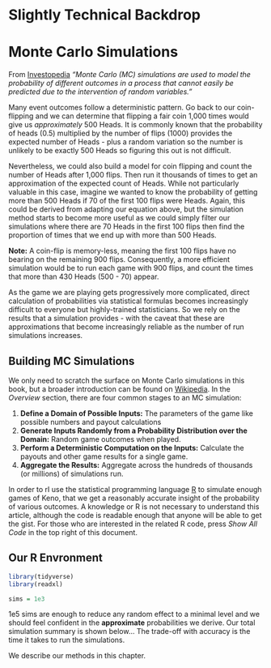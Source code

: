 # Slightly Technical Backdrop {-}

# Monte Carlo Simulations

From [Investopedia](https://www.investopedia.com/terms/m/montecarlosimulation.asp) *"Monte Carlo (MC) simulations are used to model the probability of different outcomes in a process that cannot easily be predicted due to the intervention of random variables."*

Many event outcomes follow a deterministic pattern. Go back to our coin-flipping and we can determine that flipping a fair coin 1,000 times would give us *approximately* 500 Heads. It is commonly known that the probability of heads (0.5) multiplied by the number of flips (1000) provides the expected number of Heads - plus a random variation so the number is unlikely to be exactly 500 Heads so figuring this out is not difficult. 

Nevertheless, we could also build a model for coin flipping and count the number of Heads after 1,000 flips. Then run it thousands of times to get an approximation of the expected count of Heads. While not particularly valuable in this case, imagine we wanted to know the probability of getting more than 500 Heads if 70 of the first 100 flips were Heads. Again, this could be derived from adapting our equation above, but the simulation method starts to become more useful as we could simply filter our simulations where there are 70 Heads in the first 100 flips then find the proportion of times that we end up with more than 500 Heads.

**Note:** A coin-flip is memory-less, meaning the first 100 flips have no bearing on the remaining 900 flips. Consequently, a more efficient simulation would be to run each game with 900 flips, and count the times that more than 430 Heads (500 - 70) appear.

As the game we are playing gets progressively more complicated, direct calculation of probabilities via statistical formulas becomes increasingly difficult to everyone but highly-trained statisticians. So we rely on the results that a simulation provides - with the caveat that these are approximations that become increasingly reliable as the number of run simulations increases.  


## Building MC Simulations

We only need to scratch the surface on Monte Carlo simulations in this book, but a broader introduction can be found on [Wikipedia](https://en.wikipedia.org/wiki/Monte_Carlo_method). In the *Overview* section, there are four common stages to an MC simulation:

1. **Define a Domain of Possible Inputs:** The parameters of the game like possible numbers and payout calculations 
2. **Generate Inputs Randomly from a Probability Distribution over the Domain:** Random game outcomes when played.
3. **Perform a Deterministic Computation on the Inputs:** Calculate the payouts and other game results for a single game.
4. **Aggregate the Results:** Aggregate across the hundreds of thousands (or millions) of simulations run.


In order to rI use the statistical programming language [R](https://www.r-project.org/) to simulate enough games of Keno, that we get a reasonably accurate insight of the probability of various outcomes. A knowledge or R is not necessary to understand this article, although the code is readable enough that anyone will be able to get the gist. For those who are interested in the related R code, press *Show All Code* in the top right of this document.

## Our R Envronment

```r
library(tidyverse)
library(readxl)

sims = 1e3
```
1e5 sims are enough to reduce any random effect to a minimal level and we should feel confident in the **approximate** probabilities we derive. Our total simulation summary is shown below... The trade-off with accuracy is the time it takes to run the simulations. 


We describe our methods in this chapter.
